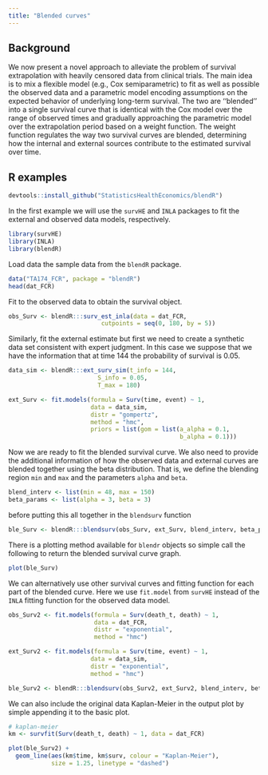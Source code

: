 ```yaml
---
title: "Blended curves"
---
```



## Background

We now present a novel approach to alleviate the problem of survival extrapolation with heavily censored
data from clinical trials. The main idea is to mix a flexible model (e.g., Cox semiparametric) to fit as well as
possible the observed data and a parametric model encoding assumptions on the expected behavior of underlying
long-term survival. The two are ‘‘blended’’ into a single survival curve that is identical with the Cox model over the
range of observed times and gradually approaching the parametric model over the extrapolation period based on a
weight function. The weight function regulates the way two survival curves are blended, determining how the internal
and external sources contribute to the estimated survival over time.


## R examples

```r
devtools::install_github("StatisticsHealthEconomics/blendR")
```


In the first example we will use the `survHE` and `INLA` packages to fit the external and observed data models, respectively.

```r
library(survHE)
library(INLA)
library(blendR)
```

Load data the sample data from the `blendR` package.

```r
data("TA174_FCR", package = "blendR")
head(dat_FCR)
```

Fit to the observed data to obtain the survival object.

```r
obs_Surv <- blendR:::surv_est_inla(data = dat_FCR,
                          cutpoints = seq(0, 180, by = 5))
```

Similarly, fit the external estimate but first we need to create a synthetic data set consistent with expert judgment.
In this case we suppose that we have the information that at time 144 the probability of survival is 0.05.

```r
data_sim <- blendR:::ext_surv_sim(t_info = 144,
                         S_info = 0.05,
                         T_max = 180)

ext_Surv <- fit.models(formula = Surv(time, event) ~ 1,
                       data = data_sim,
                       distr = "gompertz",
                       method = "hmc",
                       priors = list(gom = list(a_alpha = 0.1,
                                                b_alpha = 0.1)))
```

Now we are ready to fit the blended survival curve.
We also need to provide the additional information of how the observed data and external curves are blended together using the beta distribution.
That is, we define the blending region `min` and `max` and the parameters `alpha` and `beta`.

```r
blend_interv <- list(min = 48, max = 150)
beta_params <- list(alpha = 3, beta = 3)
```

before putting this all together in the `blendsurv` function

```r
ble_Surv <- blendR:::blendsurv(obs_Surv, ext_Surv, blend_interv, beta_params)
```

There is a plotting method available for `blendr` objects so simple call the following to return the blended survival curve graph.

```r
plot(ble_Surv)
```

We can alternatively use other survival curves and fitting function for each part of the blended curve.
Here we use `fit.model` from `survHE` instead of the `INLA` fitting function for the observed data model.

```r
obs_Surv2 <- fit.models(formula = Surv(death_t, death) ~ 1,
                        data = dat_FCR,
                        distr = "exponential",
                        method = "hmc")

ext_Surv2 <- fit.models(formula = Surv(time, event) ~ 1,
                       data = data_sim,
                       distr = "exponential",
                       method = "hmc")

ble_Surv2 <- blendR:::blendsurv(obs_Surv2, ext_Surv2, blend_interv, beta_params)
```

We can also include the original data Kaplan-Meier in the output plot by simple appending it to the basic plot.

```r
# kaplan-meier
km <- survfit(Surv(death_t, death) ~ 1, data = dat_FCR)

plot(ble_Surv2) +
  geom_line(aes(km$time, km$surv, colour = "Kaplan-Meier"),
            size = 1.25, linetype = "dashed")
```
